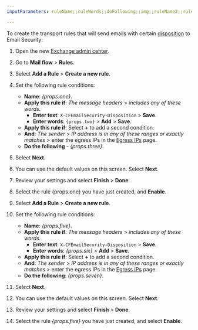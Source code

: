 ```yaml
---
inputParameters: ruleName;;ruleWords;;doFollowing;;img;;ruleName2;;ruleWords2;;doFollowing2;;img2

---
```



To create the transport rules that will send emails with certain [disposition](/cloudflare-one/email-security/reference/dispositions-and-attributes/#dispositions) to Email Security:

1. Open the new [Exchange admin center](https://admin.exchange.microsoft.com/#/homepage).

2. Go to **Mail flow** > **Rules**.

3. Select **Add a Rule** > **Create a new rule**.

4. Set the following rule conditions:

   * **Name**: *{props.one}*.
   * **Apply this rule if**: *The message headers* > *includes any of these words*.
     * **Enter text**: `X-CFEmailSecurity-Disposition` > **Save**.
     * **Enter words**: <code>{props.two}</code> > **Add** > **Save**.
   * **Apply this rule if**: Select **+** to add a second condition.
   * **And**: *The sender* > *IP address is in any of these ranges or exactly matches* > enter the egress IPs in the [Egress IPs](/cloudflare-one/email-security/setup/pre-delivery-deployment/egress-ips/) page.
   * **Do the following** - *{props.three}*.

5. Select **Next**.

6. You can use the default values on this screen. Select **Next**.

7. Review your settings and select **Finish** > **Done**.

8. Select the rule {props.one} you have just created, and **Enable**.

9. Select **Add a Rule** > **Create a new rule**.

10. Set the following rule conditions:

    * **Name**: *{props.five}*.
    * **Apply this rule if**: *The message headers* > *includes any of these words*.
      * **Enter text**: `X-CFEmailSecurity-Disposition` > **Save**.
      * **Enter words**: *{props.six}* > **Add** > **Save**.
    * **Apply this rule if**: Select **+** to add a second condition.
    * **And**: *The sender* > *IP address is in any of these ranges or exactly matches* > enter the egress IPs in the [Egress IPs](/cloudflare-one/email-security/setup/pre-delivery-deployment/egress-ips/) page.
    * **Do the following**: *{props.seven}*.

11. Select **Next**.

12. You can use the default values on this screen. Select **Next**.

13. Review your settings and select **Finish** > **Done**.

14. Select the rule *{props.five}* you have just created, and select **Enable**.
